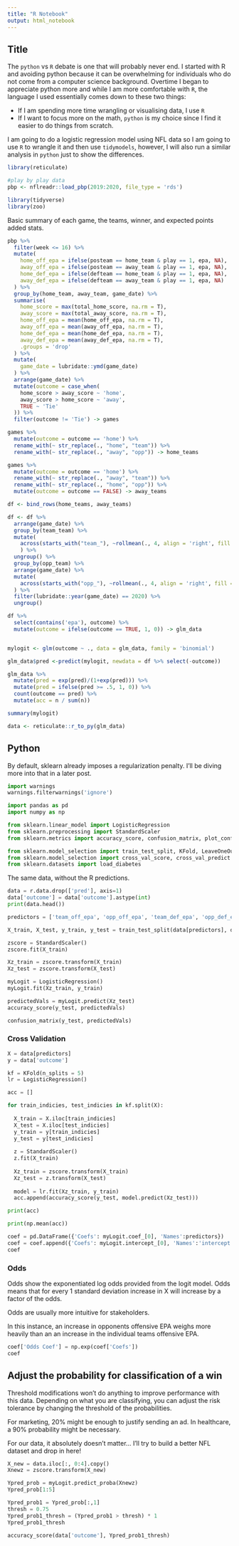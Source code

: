 ```yaml
---
title: "R Notebook"
output: html_notebook
---
```


## Title

The `python` vs `R` debate is one that will probably never end. I started with R and avoiding python because it can be overwhelming for individuals who do not come from a computer science background. Overtime I began to appreciate python more and while I am more comfortable with `R`, the language I used essentially comes down to these two things:

- If I am spending more time wrangling or visualising data, I use `R`
- If I want to focus more on the math, `python` is my choice since I find it easier to do things from scratch.

I am going to do a logistic regression model using NFL data so I am going to use `R` to wrangle it and then use `tidymodels`, however, I will also run a similar analysis in `python` just to show the differences. 

```r
library(reticulate)
```

```r
#play by play data
pbp <- nflreadr::load_pbp(2019:2020, file_type = 'rds')
```

```r
library(tidyverse)
library(zoo)
```

Basic summary of each game, the teams, winner, and expected points added stats.

```r
pbp %>% 
  filter(week <= 16) %>% 
  mutate(
    home_off_epa = ifelse(posteam == home_team & play == 1, epa, NA),
    away_off_epa = ifelse(posteam == away_team & play == 1, epa, NA),
    home_def_epa = ifelse(defteam == home_team & play == 1, epa, NA),
    away_def_epa = ifelse(defteam == away_team & play == 1, epa, NA)
  ) %>% 
  group_by(home_team, away_team, game_date) %>%
  summarise(
    home_score = max(total_home_score, na.rm = T),
    away_score = max(total_away_score, na.rm = T),
    home_off_epa = mean(home_off_epa, na.rm = T),
    away_off_epa = mean(away_off_epa, na.rm = T),
    home_def_epa = mean(home_def_epa, na.rm = T),
    away_def_epa = mean(away_def_epa, na.rm = T),
    .groups = 'drop'
  ) %>% 
  mutate(
    game_date = lubridate::ymd(game_date)
  ) %>% 
  arrange(game_date) %>% 
  mutate(outcome = case_when(
    home_score > away_score ~ 'home',
    away_score > home_score ~ 'away',
    TRUE ~ 'Tie'
  )) %>% 
  filter(outcome != 'Tie') -> games
```

```r
games %>% 
  mutate(outcome = outcome == 'home') %>% 
  rename_with(~ str_replace(., "home", "team")) %>% 
  rename_with(~ str_replace(., "away", "opp")) -> home_teams
```

```r
games %>% 
  mutate(outcome = outcome == 'home') %>% 
  rename_with(~ str_replace(., "away", "team")) %>% 
  rename_with(~ str_replace(., "home", "opp")) %>% 
  mutate(outcome = outcome == FALSE) -> away_teams
```


```r
df <- bind_rows(home_teams, away_teams)

df <- df %>% 
  arrange(game_date) %>% 
  group_by(team_team) %>% 
  mutate(
    across(starts_with("team_"), ~rollmean(., 4, align = 'right', fill = NA))
    ) %>% 
  ungroup() %>% 
  group_by(opp_team) %>% 
  arrange(game_date) %>% 
  mutate(
    across(starts_with("opp_"), ~rollmean(., 4, align = 'right', fill = NA))
  ) %>% 
  filter(lubridate::year(game_date) == 2020) %>% 
  ungroup()

df %>% 
  select(contains('epa'), outcome) %>% 
  mutate(outcome = ifelse(outcome == TRUE, 1, 0)) -> glm_data


mylogit <- glm(outcome ~ ., data = glm_data, family = 'binomial')

glm_data$pred <-predict(mylogit, newdata = df %>% select(-outcome))

glm_data %>% 
  mutate(pred = exp(pred)/(1+exp(pred))) %>% 
  mutate(pred = ifelse(pred >= .5, 1, 0)) %>% 
  count(outcome == pred) %>% 
  mutate(acc = n / sum(n))
```

```r
summary(mylogit)
```

```r
data <- reticulate::r_to_py(glm_data)
```

## Python

By default, sklearn already imposes a regularization penalty. I’ll be diving more into that in a later post.


```python
import warnings
warnings.filterwarnings('ignore')

import pandas as pd
import numpy as np

from sklearn.linear_model import LogisticRegression
from sklearn.preprocessing import StandardScaler
from sklearn.metrics import accuracy_score, confusion_matrix, plot_confusion_matrix

from sklearn.model_selection import train_test_split, KFold, LeaveOneOut
from sklearn.model_selection import cross_val_score, cross_val_predict
from sklearn.datasets import load_diabetes
```

The same data, without the R predictions.

```python
data = r.data.drop(['pred'], axis=1)
data['outcome'] = data['outcome'].astype(int)
print(data.head())
```

```python
predictors = ['team_off_epa', 'opp_off_epa', 'team_def_epa', 'opp_def_epa']

X_train, X_test, y_train, y_test = train_test_split(data[predictors], data['outcome'], test_size = 0.2)

zscore = StandardScaler()
zscore.fit(X_train)
```

```python
Xz_train = zscore.transform(X_train)
Xz_test = zscore.transform(X_test)
```

```python
myLogit = LogisticRegression()
myLogit.fit(Xz_train, y_train)
```

```python
predictedVals = myLogit.predict(Xz_test)
accuracy_score(y_test, predictedVals)
```

```python
confusion_matrix(y_test, predictedVals)
```

### Cross Validation

```python
X = data[predictors]
y = data['outcome']

kf = KFold(n_splits = 5)
lr = LogisticRegression()

acc = []
```

```python
for train_indicies, test_indicies in kf.split(X):
  
  X_train = X.iloc[train_indicies]
  X_test = X.iloc[test_indicies]
  y_train = y[train_indicies]
  y_test = y[test_indicies]
  
  z = StandardScaler()
  z.fit(X_train)
  
  Xz_train = zscore.transform(X_train)
  Xz_test = z.transform(X_test)
  
  model = lr.fit(Xz_train, y_train)
  acc.append(accuracy_score(y_test, model.predict(Xz_test)))
```

```python
print(acc)
```

```python
print(np.mean(acc))
```

```python
coef = pd.DataFrame({'Coefs': myLogit.coef_[0], 'Names':predictors})
coef = coef.append({'Coefs': myLogit.intercept_[0], 'Names':'intercept'}, ignore_index=True)
coef
```

### Odds
Odds show the exponentiated log odds provided from the logit model. Odds means that for every 1 standard deviation increase in X will increase by a factor of the odds.

Odds are usually more intuitive for stakeholders.

In this instance, an increase in opponents offensive EPA weighs more heavily than an an increase in the individual teams offensive EPA.

```python
coef['Odds Coef'] = np.exp(coef['Coefs'])
coef
```

## Adjust the probability for classification of a win

Threshold modifications won’t do anything to improve performance with this data. Depending on what you are classifying, you can adjust the risk tolerance by changing the threshold of the probabilities.

For marketing, 20% might be enough to justify sending an ad. In healthcare, a 90% probability might be necessary.

For our data, it absolutely doesn’t matter… I’ll try to build a better NFL dataset and drop in here!

```python
X_new = data.iloc[:, 0:4].copy()
Xnewz = zscore.transform(X_new)

Ypred_prob = myLogit.predict_proba(Xnewz)
Ypred_prob[1:5]
```

```python
Ypred_prob1 = Ypred_prob[:,1]
thresh = 0.75
Ypred_prob1_thresh = (Ypred_prob1 > thresh) * 1
Ypred_prob1_thresh
```

```python
accuracy_score(data['outcome'], Ypred_prob1_thresh)
```



























